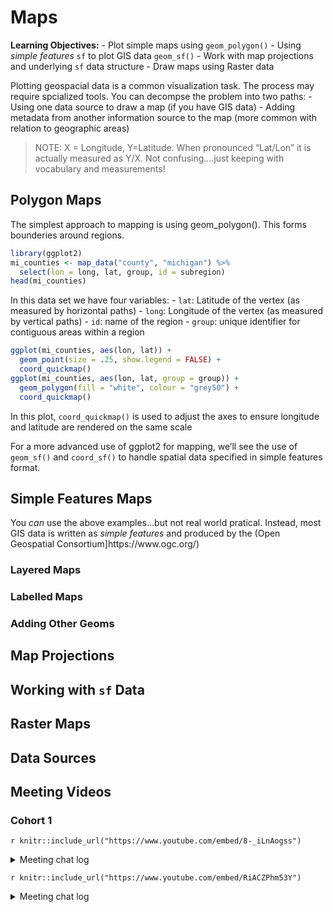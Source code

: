 # Maps

**Learning Objectives:**
 - Plot simple maps using `geom_polygon()`
 - Using *simple features* `sf` to plot GIS data `geom_sf()`
 - Work with map projections and underlying `sf` data structure
 - Draw maps using Raster data
 
Plotting geospacial data is a common visualization task. The process may require spcialized tools. You can decompse the problem into two paths:
  - Using one data source to draw a map (if you have GIS data)
  - Adding metadata from another information source to the map (more common with relation to geographic areas)
  
> NOTE: X = Longitude, Y=Latitude. When pronounced "Lat/Lon" it is actually measured as Y/X. Not confusing....just keeping with vocabulary and measurements!

## Polygon Maps
The simplest approach to mapping is using geom_polygon(). This forms bounderies around regions.

```r
library(ggplot2)
mi_counties <- map_data("county", "michigan") %>% 
  select(lon = long, lat, group, id = subregion)
head(mi_counties)
```

In this data set we have four variables:
 - `lat`: Latitude of the vertex (as measured by horizontal paths)
 - `long`: Longitude of the vertex (as measured by vertical paths)
 - `id`: name of the region
 - `group`: unique identifier for contiguous areas within a region
 
```r
ggplot(mi_counties, aes(lon, lat)) + 
  geom_point(size = .25, show.legend = FALSE) +
  coord_quickmap()
ggplot(mi_counties, aes(lon, lat, group = group)) +
  geom_polygon(fill = "white", colour = "grey50") + 
  coord_quickmap()
```

In this plot, `coord_quickmap()` is used to adjust the axes to ensure longitude and latitude are rendered on the same scale

For a more advanced use of ggplot2 for mapping, we'll see the use of `geom_sf()` and `coord_sf()` to handle spatial data specified in simple features format.

## Simple Features Maps
You *can* use the above examples...but not real world pratical. Instead, most GIS data is written as *simple features* and produced by the (Open Geospatial Consortium]https://www.ogc.org/)

### Layered Maps
### Labelled Maps
### Adding Other Geoms
## Map Projections
## Working with `sf` Data
## Raster Maps
## Data Sources


## Meeting Videos

### Cohort 1

`r knitr::include_url("https://www.youtube.com/embed/8-_iLnAogss")`

<details>
  <summary> Meeting chat log </summary>
```
00:11:25	June Choe:	hello!
00:15:21	SriRam:	Hi all, I am new here, I came to know about this from ISLR book club
00:16:14	Stan Piotrowski:	Great have to have you here, SriRam!  Some of us are also in the ISLR book club and I think this is a nice complement to that material
00:25:26	June Choe:	I'd like to see the error!
00:26:54	June Choe:	I think you'd have to add a geom_labe() layer
00:27:08	June Choe:	but as Stan said it'll render text at every point
00:27:29	June Choe:	after polygon would draw it on top
00:33:36	Michael Haugen:	Reminds me of a Flight of the Concords episode
00:35:04	SriRam:	23.5
00:40:09	SriRam:	It would be incorrect data to have multiple geometries on same record
00:47:44	Lydia Gibson:	It’s spelled right… or at least that’s how it’s spelled in the book
00:48:16	June Choe:	hm maybe the sf_label and sf_text layers also need to take the geometry aesthetic
00:49:02	June Choe:	label.padding I think is from geom_label (the white space between text and bounding box)
00:52:51	Federica Gazzelloni:	viridis
00:53:30	Federica Gazzelloni:	scale_color_viridis()
00:53:42	Federica Gazzelloni:	scale_fill_viridis()
00:54:01	SriRam:	I think viridis is better for continuous values
00:54:57	Federica Gazzelloni:	viridian package: https://cran.r-project.org/web/packages/viridis/vignettes/intro-to-viridis.html
00:55:08	Federica Gazzelloni:	viridis package: https://cran.r-project.org/web/packages/viridis/vignettes/intro-to-viridis.html
00:55:51	Federica Gazzelloni:	more: https://www.rdocumentation.org/packages/viridis/versions/0.5.1/topics/scale_color_viridis
00:56:21	Michael Haugen:	David Robinson uses scale_fill_viridis_c() for a map in his most recent Tidy Tuesday Screen cast. See around 23minute mark: Tidy Tuesday live screencast: Analyzing registered nurses in R. https://www.youtube.com/watch?v=UVmxHb2Daeo&t=486s
01:12:20	Lydia Gibson:	Thank you Ryan!!
01:12:34	Federica Gazzelloni:	thanks Ryan
01:12:54	Stan Piotrowski:	Thanks Ryan!
```
</details>

`r knitr::include_url("https://www.youtube.com/embed/RiACZPhm53Y")`

<details>
  <summary> Meeting chat log </summary>
```
00:09:20	priyanka gagneja:	sorry everyone I just joined
00:09:38	Federica Gazzelloni:	Hello!
00:10:02	priyanka gagneja:	and will probably be a little in and out .. got a not so happy baby today at home
00:18:11	Stan Piotrowski:	I need to take off for a conflict that just came up.  Catch up with you all on slack!
00:20:46	SriRam:	It is the image product ID
00:21:07	SriRam:	All the IDE’s
00:21:50	Kent Johnson:	The IDE codes are defined here: https://ropensci.github.io/bomrang/reference/get_available_imagery.html
00:27:32	SriRam:	The process is called geo-referencing
00:27:58	SriRam:	And image is called a geo-referenced image
00:31:33	SriRam:	Yes, it is a reference system
00:31:38	SriRam:	A coordinate reference
00:33:04	Federica Gazzelloni:	this is the bit that makes the reference: crs = st_crs(sat_vis)
00:49:27	Jiwan Heo:	something just came up, and have to leave. See you all next week!
00:59:58	priyanka gagneja:	I am signing off now , can someone please address and sign off on my behalf. I will send a msg later on slack
```
</details>
